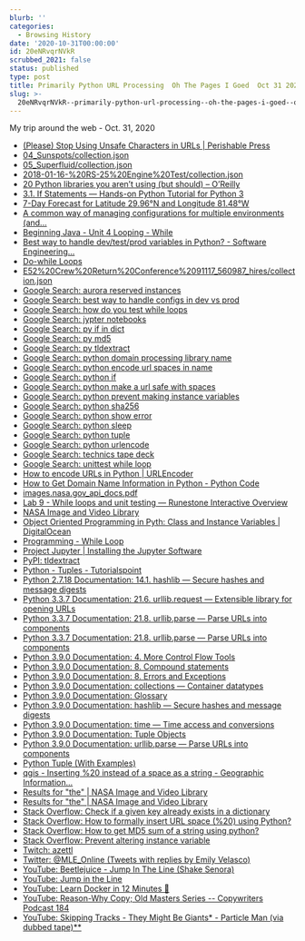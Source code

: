 ```yaml
---
blurb: ''
categories:
  - Browsing History
date: '2020-10-31T00:00:00'
id: 20eNRvqrNVkR
scrubbed_2021: false
status: published
type: post
title: Primarily Python URL Processing  Oh The Pages I Goed  Oct 31 2020
slug: >-
  20eNRvqrNVkR--primarily-python-url-processing--oh-the-pages-i-goed--oct-31-2020
---
```


My trip around the web - Oct. 31, 2020

- [(Please) Stop Using Unsafe Characters in URLs | Perishable Press](https://perishablepress.com/stop-using-unsafe-characters-in-urls/)
- [04_Sunspots/collection.json](https://images-assets.nasa.gov/video/04_Sunspots/collection.json)
- [05_Superfluid/collection.json](https://images-assets.nasa.gov/video/05_Superfluid/collection.json)
- [2018-01-16-%20RS-25%20Engine%20Test/collection.json](https://images-assets.nasa.gov/video/2018-01-16-%20RS-25%20Engine%20Test/collection.json)
- [20 Python libraries you aren’t using (but should) – O’Reilly](https://www.oreilly.com/content/20-python-libraries-you-arent-using-but-should/)
- [3.1. If Statements — Hands-on Python Tutorial for Python 3](http://anh.cs.luc.edu/handsonPythonTutorial/ifstatements.html)
- [7-Day Forecast for Latitude 29.96°N and Longitude 81.48°W](https://forecast.weather.gov/MapClick.php?lat=29.959916900000053&lon=-81.48883969999997)
- [A common way of managing configurations for multiple environments (and...](https://itnext.io/a-standard-way-of-managing-configurations-for-multiple-environments-and-clouds-ee8d54703efc)
- [Beginning Java - Unit 4 Looping - While](https://mathbits.com/MathBits/Java/Looping/While.htm)
- [Best way to handle dev/test/prod variables in Python? - Software Engineering...](https://softwareengineering.stackexchange.com/questions/342788/best-way-to-handle-dev-test-prod-variables-in-python/342790)
- [Do-while Loops](https://www.cis.upenn.edu/~matuszek/General/JavaSyntax/do-while-loops.html)
- [E52%20Crew%20Return%20Conference%2091117_560987_hires/collection.json](https://images-assets.nasa.gov/video/E52%20Crew%20Return%20Conference%2091117_560987_hires/collection.json)
- [Google Search: aurora reserved instances](https://www.google.com/search?client=safari&rls=en&q=aurora+reserved+instances&ie=UTF-8&oe=UTF-8)
- [Google Search: best way to handle configs in dev vs prod](https://www.google.com/search?client=safari&rls=en&q=best+way+to+handle+configs+in+dev+vs+prod&ie=UTF-8&oe=UTF-8)
- [Google Search: how do you test while loops](https://www.google.com/search?client=safari&rls=en&q=how+do+you+test+while+loops&ie=UTF-8&oe=UTF-8)
- [Google Search: jypter notebooks](https://www.google.com/search?client=safari&rls=en&q=jypter+notebooks&ie=UTF-8&oe=UTF-8)
- [Google Search: py if in dict](https://www.google.com/search?client=safari&rls=en&q=py+if+in+dict&ie=UTF-8&oe=UTF-8)
- [Google Search: py md5](https://www.google.com/search?client=safari&rls=en&q=py+md5&ie=UTF-8&oe=UTF-8)
- [Google Search: py tldextract](https://www.google.com/search?client=safari&rls=en&q=py+tldextract&ie=UTF-8&oe=UTF-8)
- [Google Search: python domain processing library name](https://www.google.com/search?newwindow=1&client=safari&rls=en&ei=nSieX4nnIMjJ5gKAq6mACA&q=python+domain+processing+library+name&oq=python+domain+processing+library+name&gs_lcp=CgZwc3ktYWIQAzoECAAQR1DSWlilZmD3Z2gBcAN4AIABVogB9gSSAQE4mAEAoAEBqgEHZ3dzLXdpesgBCMABAQ&sclient=psy-ab&ved=0ahUKEwjJqff5sODsAhXIpFkKHYBVCoAQ4dUDCAw&uact=5)
- [Google Search: python encode url spaces in name](https://www.google.com/search?client=safari&rls=en&q=python+encode+url+spaces+in+name&ie=UTF-8&oe=UTF-8)
- [Google Search: python if](https://www.google.com/search?client=safari&rls=en&q=python+if&ie=UTF-8&oe=UTF-8)
- [Google Search: python make a url safe with spaces](https://www.google.com/search?client=safari&rls=en&q=python+make+a+url+safe+with+spaces&ie=UTF-8&oe=UTF-8)
- [Google Search: python prevent making instance variables](https://www.google.com/search?client=safari&rls=en&q=python+prevent+making+instance+variables&ie=UTF-8&oe=UTF-8)
- [Google Search: python sha256](https://www.google.com/search?client=safari&rls=en&q=python+sha256&ie=UTF-8&oe=UTF-8)
- [Google Search: python show error](https://www.google.com/search?client=safari&rls=en&q=python+show+error&ie=UTF-8&oe=UTF-8)
- [Google Search: python sleep](https://www.google.com/search?client=safari&rls=en&q=python+sleep&ie=UTF-8&oe=UTF-8)
- [Google Search: python tuple](https://www.google.com/search?client=safari&rls=en&q=python+tuple&ie=UTF-8&oe=UTF-8)
- [Google Search: python urlencode](https://www.google.com/search?client=safari&rls=en&q=python+urlencode&ie=UTF-8&oe=UTF-8)
- [Google Search: technics tape deck](https://www.google.com/search?client=safari&rls=en&q=technics+tape+deck&ie=UTF-8&oe=UTF-8)
- [Google Search: unittest while loop](https://www.google.com/search?client=safari&rls=en&q=unittest+while+loop&ie=UTF-8&oe=UTF-8)
- [How to encode URLs in Python | URLEncoder](https://www.urlencoder.io/python/)
- [How to Get Domain Name Information in Python - Python Code](https://www.thepythoncode.com/article/extracting-domain-name-information-in-python)
- [images.nasa.gov_api_docs.pdf](https://images.nasa.gov/docs/images.nasa.gov_api_docs.pdf)
- [Lab 9 - While loops and unit testing — Runestone Interactive Overview](http://web.cs.iastate.edu/~smkautz/cs127f16/labs/lab9/)
- [NASA Image and Video Library](https://images.nasa.gov/)
- [Object Oriented Programming in Pyth: Class and Instance Variables | DigitalOcean](https://www.digitalocean.com/community/tutorials/understanding-class-and-instance-variables-in-python-3)
- [Programming - While Loop](https://www.cs.utah.edu/~germain/PPS/Topics/while_loops.html)
- [Project Jupyter | Installing the Jupyter Software](https://jupyter.org/install.html)
- [PyPI: tldextract](https://pypi.org/project/tldextract/)
- [Python - Tuples - Tutorialspoint](https://www.tutorialspoint.com/python/python_tuples.htm)
- [Python 2.7.18 Documentation: 14.1. hashlib — Secure hashes and message digests](https://docs.python.org/2/library/hashlib.html)
- [Python 3.3.7 Documentation: 21.6. urllib.request — Extensible library for opening URLs](https://docs.python.org/3.3/library/urllib.request.html#urllib-examples)
- [Python 3.3.7 Documentation: 21.8. urllib.parse — Parse URLs into components](https://docs.python.org/3.3/library/urllib.parse.html?highlight=urlencode#urllib.parse.urlencode)
- [Python 3.3.7 Documentation: 21.8. urllib.parse — Parse URLs into components](https://docs.python.org/3.3/library/urllib.parse.html?highlight=urlencode#urllib.parse.urldefrag)
- [Python 3.9.0 Documentation: 4. More Control Flow Tools](https://docs.python.org/3/tutorial/controlflow.html)
- [Python 3.9.0 Documentation: 8. Compound statements](https://docs.python.org/3/reference/compound_stmts.html)
- [Python 3.9.0 Documentation: 8. Errors and Exceptions](https://docs.python.org/3/tutorial/errors.html)
- [Python 3.9.0 Documentation: collections — Container datatypes](https://docs.python.org/3/library/collections.html#collections.namedtuple)
- [Python 3.9.0 Documentation: Glossary](https://docs.python.org/3/glossary.html#term-named-tuple)
- [Python 3.9.0 Documentation: hashlib — Secure hashes and message digests](https://docs.python.org/3/library/hashlib.html)
- [Python 3.9.0 Documentation: time — Time access and conversions](https://docs.python.org/3/library/time.html#time.sleep)
- [Python 3.9.0 Documentation: Tuple Objects](https://docs.python.org/3/c-api/tuple.html)
- [Python 3.9.0 Documentation: urllib.parse — Parse URLs into components](https://docs.python.org/3/library/urllib.parse.html)
- [Python Tuple (With Examples)](https://www.programiz.com/python-programming/tuple)
- [qgis - Inserting %20 instead of a space as a string - Geographic Information...](https://gis.stackexchange.com/questions/255215/inserting-20-instead-of-a-space-as-a-string)
- [Results for "the" | NASA Image and Video Library](https://images.nasa.gov/search-results?q=the&page=1&media=video&yearStart=1920&yearEnd=2020)
- [Results for "the" | NASA Image and Video Library](https://images.nasa.gov/search-results?q=the&page=2&media=video&yearStart=1920&yearEnd=2020)
- [Stack Overflow: Check if a given key already exists in a dictionary](https://stackoverflow.com/questions/1602934/check-if-a-given-key-already-exists-in-a-dictionary)
- [Stack Overflow: How to formally insert URL space (%20) using Python?](https://stackoverflow.com/questions/32762219/how-to-formally-insert-url-space-20-using-python)
- [Stack Overflow: How to get MD5 sum of a string using python?](https://stackoverflow.com/questions/5297448/how-to-get-md5-sum-of-a-string-using-python)
- [Stack Overflow: Prevent altering instance variable](https://stackoverflow.com/questions/43408152/prevent-altering-instance-variable)
- [Twitch: azettl](https://www.twitch.tv/azettl)
- [Twitter: @MLE_Online (Tweets with replies by Emily Velasco)](https://twitter.com/MLE_Online/with_replies)
- [YouTube: Beetlejuice - Jump In The Line (Shake Senora)](https://www.youtube.com/watch?v=QooqZkNk8Bw)
- [YouTube: Jump in the Line](https://www.youtube.com/watch?v=dgWXF32nxLs)
- [YouTube: Learn Docker in 12 Minutes 🐳](https://www.youtube.com/watch?v=YFl2mCHdv24&feature=youtu.be)
- [YouTube: Reason-Why Copy; Old Masters Series -- Copywriters Podcast 184](https://www.youtube.com/watch?v=kK6ZUbWnkpM)
- [YouTube: Skipping Tracks - They Might Be Giants* - Particle Man (via dubbed tape)**](https://www.youtube.com/watch?v=yzbCuKtTzqs)
